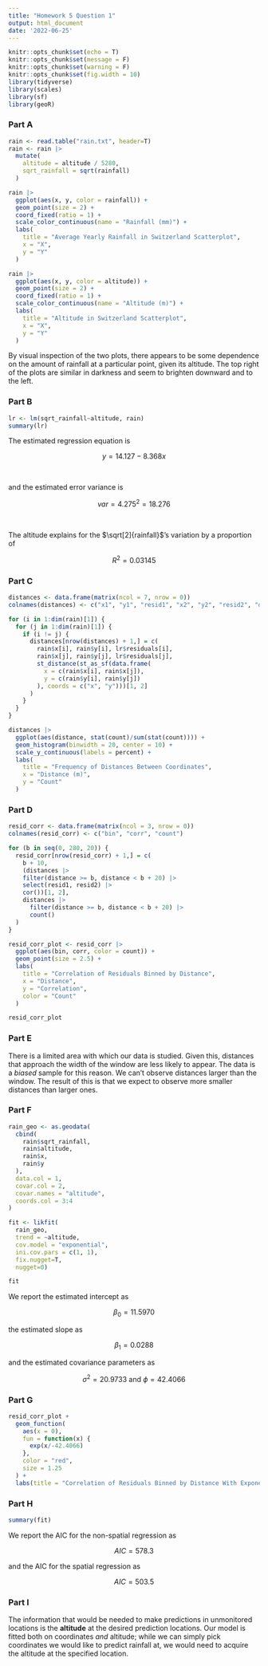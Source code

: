 ```yaml
---
title: "Homework 5 Question 1"
output: html_document
date: '2022-06-25'
---
```


```r
knitr::opts_chunk$set(echo = T)
knitr::opts_chunk$set(message = F)
knitr::opts_chunk$set(warning = F)
knitr::opts_chunk$set(fig.width = 10)
library(tidyverse)
library(scales)
library(sf)
library(geoR)
```

### Part A

```r
rain <- read.table("rain.txt", header=T)
rain <- rain |>
  mutate(
    altitude = altitude / 5280,
    sqrt_rainfall = sqrt(rainfall)
  )

rain |>
  ggplot(aes(x, y, color = rainfall)) +
  geom_point(size = 2) +
  coord_fixed(ratio = 1) +
  scale_color_continuous(name = "Rainfall (mm)") +
  labs(
    title = "Average Yearly Rainfall in Switzerland Scatterplot",
    x = "X",
    y = "Y"
  )

rain |>
  ggplot(aes(x, y, color = altitude)) +
  geom_point(size = 2) +
  coord_fixed(ratio = 1) +
  scale_color_continuous(name = "Altitude (m)") +
  labs(
    title = "Altitude in Switzerland Scatterplot",
    x = "X",
    y = "Y"
  )
```

By visual inspection of the two plots, there appears to be some dependence on the amount of rainfall at a particular point, given its altitude. The top right of the plots are similar in darkness and seem to brighten downward and to the left.

### Part B

```r
lr <- lm(sqrt_rainfall~altitude, rain)
summary(lr)

```

The estimated regression equation is

<center>$y=14.127-8.368x$</center>\

and the estimated error variance is

<center>$var=4.275^2=18.276$</center>\

The altitude explains for the $\sqrt[2]{rainfall}$'s variation by a proportion of

<center>$R^2=0.03145$</center>

### Part C

```r
distances <- data.frame(matrix(ncol = 7, nrow = 0))
colnames(distances) <- c("x1", "y1", "resid1", "x2", "y2", "resid2", "distance")

for (i in 1:dim(rain)[1]) {
  for (j in 1:dim(rain)[1]) {
    if (i != j) {
      distances[nrow(distances) + 1,] = c(
        rain$x[i], rain$y[i], lr$residuals[i],
        rain$x[j], rain$y[j], lr$residuals[j],
        st_distance(st_as_sf(data.frame(
          x = c(rain$x[i], rain$x[j]),
          y = c(rain$y[i], rain$y[j])
        ), coords = c("x", "y")))[1, 2]
      )
    }
  }
}

distances |>
  ggplot(aes(distance, stat(count)/sum(stat(count)))) +
  geom_histogram(binwidth = 20, center = 10) +
  scale_y_continuous(labels = percent) +
  labs(
    title = "Frequency of Distances Between Coordinates",
    x = "Distance (m)",
    y = "Count"
  )
```

### Part D

```r
resid_corr <- data.frame(matrix(ncol = 3, nrow = 0))
colnames(resid_corr) <- c("bin", "corr", "count")

for (b in seq(0, 280, 20)) {
  resid_corr[nrow(resid_corr) + 1,] = c(
    b + 10,
    (distances |>
    filter(distance >= b, distance < b + 20) |>
    select(resid1, resid2) |>
    cor())[1, 2],
    distances |>
      filter(distance >= b, distance < b + 20) |>
      count()
  )
}

resid_corr_plot <- resid_corr |>
  ggplot(aes(bin, corr, color = count)) +
  geom_point(size = 2.5) +
  labs(
    title = "Correlation of Residuals Binned by Distance",
    x = "Distance",
    y = "Correlation",
    color = "Count"
  )

resid_corr_plot
```

### Part E

There is a limited area with which our data is studied. Given this, distances that approach the width of the window are less likely to appear. The data is a _biased_ sample for this reason. We can't observe distances larger than the window. The result of this is that we expect to observe more smaller distances than larger ones.

### Part F

```r
rain_geo <- as.geodata(
  cbind(
    rain$sqrt_rainfall,
    rain$altitude,
    rain$x,
    rain$y
  ),
  data.col = 1,
  covar.col = 2,
  covar.names = "altitude",
  coords.col = 3:4
)

fit <- likfit(
  rain_geo,
  trend = ~altitude,
  cov.model = "exponential",
  ini.cov.pars = c(1, 1),
  fix.nugget=T,
  nugget=0)

fit
```

We report the estimated intercept as

<center>$\beta_0=11.5970$</center>

the estimated slope as

<center>$\beta_1=0.0288$</center>

and the estimated covariance parameters as

<center>$\sigma^2=20.9733$ and $\phi=42.4066$</center>

### Part G

```r
resid_corr_plot +
  geom_function(
    aes(x = 0),
    fun = function(x) {
      exp(x/-42.4066)
    },
    color = "red",
    size = 1.25
  ) +
  labs(title = "Correlation of Residuals Binned by Distance With Exponential Fit")
```

### Part H

```r
summary(fit)
```

We report the AIC for the non-spatial regression as

<center>$AIC=578.3$</center>

and the AIC for the spatial regression as

<center>$AIC=503.5$</center>

### Part I

The information that would be needed to make predictions in unmonitored locations is the __altitude__ at the desired prediction locations. Our model is fitted both on coordinates _and_ altitude; while we can simply pick coordinates we would like to predict rainfall at, we would need to acquire the altitude at the specified location.
